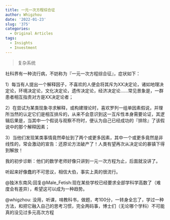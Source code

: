 ```yaml
---
title: 一元一次方程综合征
author: Whigzhou
date: '2022-01-23'
slug: '375'
categories:
  - Original Articles
tags:
  - Insights
  - Investment
---
```


>复杂系统

社科界有一种流行病，不妨称为『一元一次方程综合征』，症状如下：

1）每当有人提出一个解释因子，不喜欢的人便会将其斥为XX决定论，诸如地理决定论，环境决定论，文化决定论，遗传决定论，经济决定论……常见景象是，一群患者相互指责对方是XX决定论者；

2）在尝试为某类现象寻求解释，或构建理论时，喜欢罗列一组单因素假说，并理所当然的认定它们是相互排斥的，从来不会意识到这一互斥性本身需要论证，其逻辑后果是，当其中一个假说与观察不符时，便认为自己已经成功的『排除』了该假说中的那个解释因素；

3）当他们发现某类事情竟然牵扯到了两个或更多因素，其中一个或更多竟然是非线性的，常会激动的宣告：还原论方法破产了！人类有望再次从决定论的暴镇下得到解放！

我的初步诊断：他们的数学老师好像只讲到一元一次方程为止，后面就没讲了。

听起来好像蠢的不可思议，相信大伯，事实上真的很流行。

@独沐东南风:回复@Male_Fetish:现在某些学校已经要求全部学科学高数了（难度会有差异），希望这可以成为一种趋势。

@whigzhou: 没用，听课，啃教科书，做题，考100分，一转身全忘了，学过一种方法，和把它融入自己的思考习惯，完全两码事，博士们（无论哪个学科）不可能真的没见过多元高次方程